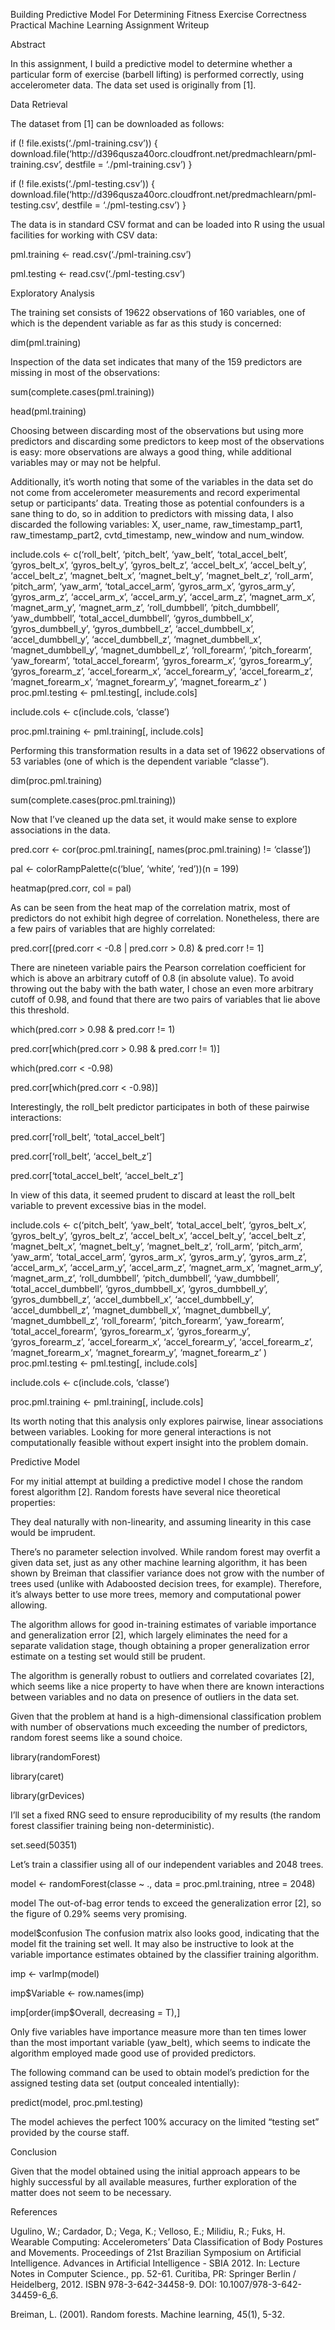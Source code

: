 Building Predictive Model For Determining Fitness Exercise Correctness Practical Machine Learning Assignment Writeup

Abstract

In this assignment, I build a predictive model to determine whether a particular form of exercise (barbell lifting) is performed correctly, using accelerometer data. The data set used is originally from [1].

Data Retrieval

The dataset from [1] can be downloaded as follows:

if (! file.exists('./pml-training.csv')) { download.file('http://d396qusza40orc.cloudfront.net/predmachlearn/pml-training.csv', destfile = './pml-training.csv') }

if (! file.exists('./pml-testing.csv')) { download.file('http://d396qusza40orc.cloudfront.net/predmachlearn/pml-testing.csv', destfile = './pml-testing.csv') }

The data is in standard CSV format and can be loaded into R using the usual facilities for working with CSV data:

pml.training <- read.csv('./pml-training.csv')

pml.testing <- read.csv('./pml-testing.csv')

Exploratory Analysis

The training set consists of 19622 observations of 160 variables, one of which is the dependent variable as far as this study is concerned:

dim(pml.training)

Inspection of the data set indicates that many of the 159 predictors are missing in most of the observations:

sum(complete.cases(pml.training))

head(pml.training)

Choosing between discarding most of the observations but using more predictors and discarding some predictors to keep most of the observations is easy: more observations are always a good thing, while additional variables may or may not be helpful.

Additionally, it's worth noting that some of the variables in the data set do not come from accelerometer measurements and record experimental setup or participants' data. Treating those as potential confounders is a sane thing to do, so in addition to predictors with missing data, I also discarded the following variables: X, user_name, raw_timestamp_part1, raw_timestamp_part2, cvtd_timestamp, new_window and num_window.

include.cols <- c('roll_belt', 'pitch_belt', 'yaw_belt', 'total_accel_belt', 'gyros_belt_x', 'gyros_belt_y', 'gyros_belt_z', 'accel_belt_x', 'accel_belt_y', 'accel_belt_z', 'magnet_belt_x', 'magnet_belt_y', 'magnet_belt_z', 'roll_arm', 'pitch_arm', 'yaw_arm', 'total_accel_arm', 'gyros_arm_x', 'gyros_arm_y', 'gyros_arm_z', 'accel_arm_x', 'accel_arm_y', 'accel_arm_z', 'magnet_arm_x', 'magnet_arm_y', 'magnet_arm_z', 'roll_dumbbell', 'pitch_dumbbell', 'yaw_dumbbell', 'total_accel_dumbbell', 'gyros_dumbbell_x', 'gyros_dumbbell_y', 'gyros_dumbbell_z', 'accel_dumbbell_x', 'accel_dumbbell_y', 'accel_dumbbell_z', 'magnet_dumbbell_x', 'magnet_dumbbell_y', 'magnet_dumbbell_z', 'roll_forearm', 'pitch_forearm', 'yaw_forearm', 'total_accel_forearm', 'gyros_forearm_x', 'gyros_forearm_y', 'gyros_forearm_z', 'accel_forearm_x', 'accel_forearm_y', 'accel_forearm_z', 'magnet_forearm_x', 'magnet_forearm_y', 'magnet_forearm_z' ) proc.pml.testing <- pml.testing[, include.cols]

include.cols <- c(include.cols, 'classe')

proc.pml.training <- pml.training[, include.cols]

Performing this transformation results in a data set of 19622 observations of 53 variables (one of which is the dependent variable "classe").

dim(proc.pml.training)

sum(complete.cases(proc.pml.training))

Now that I've cleaned up the data set, it would make sense to explore associations in the data.

pred.corr <- cor(proc.pml.training[, names(proc.pml.training) != 'classe'])

pal <- colorRampPalette(c('blue', 'white', 'red'))(n = 199)

heatmap(pred.corr, col = pal)

As can be seen from the heat map of the correlation matrix, most of predictors do not exhibit high degree of correlation. Nonetheless, there are a few pairs of variables that are highly correlated:

pred.corr[(pred.corr < -0.8 | pred.corr > 0.8) & pred.corr != 1]

There are nineteen variable pairs the Pearson correlation coefficient for which is above an arbitrary cutoff of 0.8 (in absolute value). To avoid throwing out the baby with the bath water, I chose an even more arbitrary cutoff of 0.98, and found that there are two pairs of variables that lie above this threshold.

which(pred.corr > 0.98 & pred.corr != 1)

pred.corr[which(pred.corr > 0.98 & pred.corr != 1)]

which(pred.corr < -0.98)

pred.corr[which(pred.corr < -0.98)]

Interestingly, the roll_belt predictor participates in both of these pairwise interactions:

pred.corr['roll_belt', 'total_accel_belt']

pred.corr['roll_belt', 'accel_belt_z']

pred.corr['total_accel_belt', 'accel_belt_z']

In view of this data, it seemed prudent to discard at least the roll_belt variable to prevent excessive bias in the model.

include.cols <- c('pitch_belt', 'yaw_belt', 'total_accel_belt', 'gyros_belt_x', 'gyros_belt_y', 'gyros_belt_z', 'accel_belt_x', 'accel_belt_y', 'accel_belt_z', 'magnet_belt_x', 'magnet_belt_y', 'magnet_belt_z', 'roll_arm', 'pitch_arm', 'yaw_arm', 'total_accel_arm', 'gyros_arm_x', 'gyros_arm_y', 'gyros_arm_z', 'accel_arm_x', 'accel_arm_y', 'accel_arm_z', 'magnet_arm_x', 'magnet_arm_y', 'magnet_arm_z', 'roll_dumbbell', 'pitch_dumbbell', 'yaw_dumbbell', 'total_accel_dumbbell', 'gyros_dumbbell_x', 'gyros_dumbbell_y', 'gyros_dumbbell_z', 'accel_dumbbell_x', 'accel_dumbbell_y', 'accel_dumbbell_z', 'magnet_dumbbell_x', 'magnet_dumbbell_y', 'magnet_dumbbell_z', 'roll_forearm', 'pitch_forearm', 'yaw_forearm', 'total_accel_forearm', 'gyros_forearm_x', 'gyros_forearm_y', 'gyros_forearm_z', 'accel_forearm_x', 'accel_forearm_y', 'accel_forearm_z', 'magnet_forearm_x', 'magnet_forearm_y', 'magnet_forearm_z' ) proc.pml.testing <- pml.testing[, include.cols]

include.cols <- c(include.cols, 'classe')

proc.pml.training <- pml.training[, include.cols]

Its worth noting that this analysis only explores pairwise, linear associations between variables. Looking for more general interactions is not computationally feasible without expert insight into the problem domain.

Predictive Model

For my initial attempt at building a predictive model I chose the random forest algorithm [2]. Random forests have several nice theoretical properties:

They deal naturally with non-linearity, and assuming linearity in this case would be imprudent.

There's no parameter selection involved. While random forest may overfit a given data set, just as any other machine learning algorithm, it has been shown by Breiman that classifier variance does not grow with the number of trees used (unlike with Adaboosted decision trees, for example). Therefore, it's always better to use more trees, memory and computational power allowing.

The algorithm allows for good in-training estimates of variable importance and generalization error [2], which largely eliminates the need for a separate validation stage, though obtaining a proper generalization error estimate on a testing set would still be prudent.

The algorithm is generally robust to outliers and correlated covariates [2], which seems like a nice property to have when there are known interactions between variables and no data on presence of outliers in the data set.

Given that the problem at hand is a high-dimensional classification problem with number of observations much exceeding the number of predictors, random forest seems like a sound choice.

library(randomForest)

library(caret)

library(grDevices)

I'll set a fixed RNG seed to ensure reproducibility of my results (the random forest classifier training being non-deterministic).

set.seed(50351)

Let's train a classifier using all of our independent variables and 2048 trees.

model <- randomForest(classe ~ ., data = proc.pml.training, ntree = 2048)

model The out-of-bag error tends to exceed the generalization error [2], so the figure of 0.29% seems very promising.

model$confusion The confusion matrix also looks good, indicating that the model fit the training set well. It may also be instructive to look at the variable importance estimates obtained by the classifier training algorithm.

imp <- varImp(model)

imp$Variable <- row.names(imp)

imp[order(imp$Overall, decreasing = T),]

Only five variables have importance measure more than ten times lower than the most important variable (yaw_belt), which seems to indicate the algorithm employed made good use of provided predictors.

The following command can be used to obtain model's prediction for the assigned testing data set (output concealed intentially):

predict(model, proc.pml.testing)

The model achieves the perfect 100% accuracy on the limited "testing set" provided by the course staff.

Conclusion

Given that the model obtained using the initial approach appears to be highly successful by all available measures, further exploration of the matter does not seem to be necessary.

References

Ugulino, W.; Cardador, D.; Vega, K.; Velloso, E.; Milidiu, R.; Fuks, H. Wearable Computing: Accelerometers' Data Classification of Body Postures and Movements. Proceedings of 21st Brazilian Symposium on Artificial Intelligence. Advances in Artificial Intelligence - SBIA 2012. In: Lecture Notes in Computer Science., pp. 52-61. Curitiba, PR: Springer Berlin / Heidelberg, 2012. ISBN 978-3-642-34458-9. DOI: 10.1007/978-3-642-34459-6_6.

Breiman, L. (2001). Random forests. Machine learning, 45(1), 5-32.
